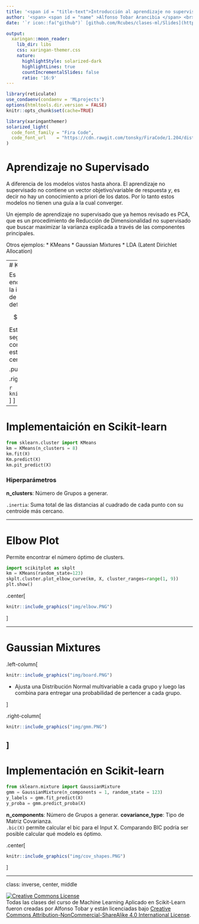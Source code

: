 ```yaml
---
title: '<span id = "title-text">Introducción al aprendizaje no supervisado<br></span>'
author: '<span> <span id = "name" >Alfonso Tobar Arancibia </span> <br><span style = "font-size: 75%;">Data Scientist<br>09-11-2020</span> </span> '
date: '`r icon::fa("github")` [github.com/Rcubes/clases-ml/Slides](https://github.com/Rcubes/clases-ml/tree/master/Slides)'

output:
  xaringan::moon_reader:
    lib_dir: libs
    css: xaringan-themer.css
    nature:
      highlightStyle: solarized-dark
      highlightLines: true
      countIncrementalSlides: false
      ratio: '16:9'
---
```



```r
library(reticulate)
use_condaenv(condaenv = 'MLprojects')
options(htmltools.dir.version = FALSE)
knitr::opts_chunk$set(cache=TRUE)
```

```r
library(xaringanthemer)
solarized_light(
  code_font_family = "Fira Code",
  code_font_url    = "https://cdn.rawgit.com/tonsky/FiraCode/1.204/distr/fira_code.css"
)
```

# Aprendizaje no Supervisado

A diferencia de los modelos vistos hasta ahora. El aprendizaje no supervisado no contiene un vector objetivo/variable de respuesta $y$, es decir no hay un conocimiento a priori de los datos. Por lo tanto estos modelos no tienen una guía a la cual converger. 

Un ejemplo de aprendizaje no supervisado que ya hemos revisado es PCA, que es un procedimiento de Reducción de Dimensionalidad no supervisado que buscar maximizar la varianza explicada a través de las componentes principales.

Otros ejemplos:
* KMeans
* Gaussian Mixtures
* LDA (Latent Dirichlet Allocation)



---
# K-Means

Es un algoritmo muy sencillo que que encuentra K grupos de Datos minimizando la inercia entre un centroide dado y el resto de valores dentro del grupo.
La inercia se define como:

$$\sum_{\mu_j \in C}^n ||x_i-\mu_j||^2$$

Estos modelos entonces buscaran segmentar y generar clusters de datos que contengan cierta similaridad entre ellos, esta similaridad será medida por qué tan cercanos están.

.pull-left[

.right[
```r
knitr::include_graphics("img/Clustering.PNG")
```
]
]
.pull-right[
.left[

```r
knitr::include_graphics("img/kmeans.PNG")
```
]
]

---

# Implementaición en Scikit-learn

```python
from sklearn.cluster import KMeans
km = KMeans(n_clusters = 8)
km.fit(X)
Km.predict(X)
km.pit_predict(X)
```
### Hiperparámetros
**n_clusters**: Número de Grupos a generar.

`.inertia`: Suma total de las distancias al cuadrado de cada punto con su centroide más cercano.

---

# Elbow Plot
Permite encontrar el número óptimo de clusters.

```python
import scikitplot as skplt
km = KMeans(random_state=123)
skplt.cluster.plot_elbow_curve(km, X, cluster_ranges=range(1, 9))
plt.show()
```
.center[

```r
knitr::include_graphics("img/elbow.PNG")
```
]

---

# Gaussian Mixtures

.left-column[

```r
knitr::include_graphics("img/board.PNG")
```

* Ajusta una Distribución Normal multivariable a cada grupo y luego las combina para entregar una probabilidad de pertencer a cada grupo.

]

.right-column[

```r
knitr::include_graphics("img/gmm.PNG")
```
]
---

# Implementación en Scikit-learn

```python
from sklearn.mixture import GaussianMixture
gmm = GaussianMixture(n_components = 1, random_state = 123)
y_labels = gmm.fit_predict(X)
y_proba = gmm.predict_proba(X)
```

**n_components**: Número de Grupos a generar.           **covariance_type**: Tipo de Matriz Covarianza.  
`.bic(X)` permite calcular el bic para el Input X. Comparando BIC podría ser posible calcular qué modelo es óptimo.

.center[
```r
knitr::include_graphics("img/cov_shapes.PNG")
```
]


---
class: inverse, center, middle

<a rel="license" href="http://creativecommons.org/licenses/by-nc-sa/4.0/"><img alt="Creative Commons License" style="border-width:0" src="https://i.creativecommons.org/l/by-nc-sa/4.0/88x31.png" /></a><br /><span xmlns:dct="http://purl.org/dc/terms/" data-property="dct:title">Todas las clases del curso de Machine Learning Aplicado en Scikit-Learn</span> fueron creadas por
<span xmlns:cc="http://creativecommons.org/ns#" data-property="cc:attributionName">Alfonso
Tobar</span> y están licenciadas bajo <a rel="license" href="http://creativecommons.org/licenses/by-nc-sa/4.0/">Creative
Commons Attribution-NonCommercial-ShareAlike 4.0 International
License</a>.









